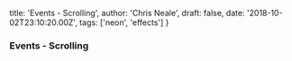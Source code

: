   title: 'Events - Scrolling',
  author: 'Chris Neale',
  draft: false,
  date: '2018-10-02T23:10:20.00Z',
  tags: ['neon', 'effects']
}

### Events - Scrolling
